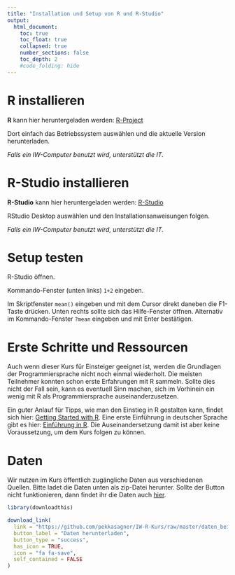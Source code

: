 ```yaml
---
title: "Installation und Setup von R und R-Studio"
output:
  html_document:
    toc: true
    toc_float: true
    collapsed: true
    number_sections: false
    toc_depth: 2
    #code_folding: hide
---
```


# R installieren

**R** kann hier heruntergeladen werden: [R-Project](https://cran.r-project.org)

Dort einfach das Betriebssystem auswählen und die aktuelle Version 
herunterladen.

*Falls ein IW-Computer benutzt wird, unterstützt die IT.*

# R-Studio installieren

**R-Studio** kann hier heruntergeladen werden: [R-Studio](https://rstudio.com/products/rstudio/)

RStudio Desktop auswählen und den Installationsanweisungen folgen.

*Falls ein IW-Computer benutzt wird, unterstützt die IT.*

# Setup testen

R-Studio öffnen.

Kommando-Fenster (unten links) <code>1+2</code> eingeben.

Im Skriptfenster <code>mean()</code> eingeben und mit dem Cursor direkt daneben die F1-Taste drücken. Unten rechts sollte sich das Hilfe-Fenster öffnen. Alternativ im Kommando-Fenster <code>?mean</code> eingeben und mit Enter bestätigen.

# Erste Schritte und Ressourcen

Auch wenn dieser Kurs für Einsteiger geeignet ist, werden die Grundlagen der Programmiersprache nicht noch einmal wiederholt. Die meisten Teilnehmer konnten schon erste Erfahrungen mit R sammeln. Sollte dies nicht der Fall sein, kann es eventuell Sinn machen, sich im Vorhinein ein wenig mit R als Programmiersprache auseinanderzusetzen. 

Ein guter Anlauf für Tipps, wie man den Einstieg in R gestalten kann, findet sich hier: [Getting Started with R](https://support.rstudio.com/hc/en-us/articles/201141096-Getting-Started-with-R). Eine erste Einführung in deutscher Sprache gibt es hier: [Einführung in R](https://tu-dresden.de/gsw/phil/iso/mes/ressourcen/dateien/prof/lehre/freieS/Dateien/Einfuehrung_R.pdf?lang=de). Die Auseinandersetzung damit ist aber keine Voraussetzung, um dem Kurs folgen zu können. 


# Daten 

Wir nutzen im Kurs öffentlich zugängliche Daten aus verschiedenen Quellen. Bitte ladet die Daten unten als zip-Datei herunter. Sollte der Button nicht funktionieren, dann findet ihr die Daten auch [hier](https://github.com/pekkasagner/IW-R-Kurs/blob/master/daten_beispiele/Daten-IW-R-Kurs.zip).

```r
library(downloadthis)

download_link(
  link = "https://github.com/pekkasagner/IW-R-Kurs/raw/master/daten_beispiele/Daten-IW-R-Kurs.zip",
  button_label = "Daten herunterladen",
  button_type = "success",
  has_icon = TRUE,
  icon = "fa fa-save",
  self_contained = FALSE
)

```


